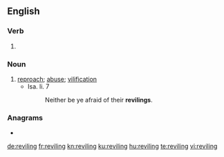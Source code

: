 ==English==

===Verb===
{{head|en|present participle}}

# {{present participle of|revile|lang=en|nocat=1}}

===Noun===
{{en-noun}}

# [[reproach]]; [[abuse]]; [[vilification]]
#* Isa. li. 7
#*: Neither be ye afraid of their '''revilings'''.

===Anagrams===
* {{l|en|reliving}}

[[de:reviling]]
[[fr:reviling]]
[[kn:reviling]]
[[ku:reviling]]
[[hu:reviling]]
[[te:reviling]]
[[vi:reviling]]